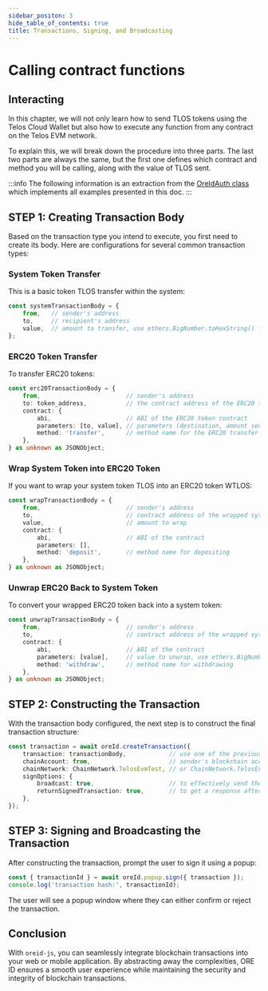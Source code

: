 ```yaml
---
sidebar_positon: 3
hide_table_of_contents: true
title: Transactions, Signing, and Broadcasting
---
```


# Calling contract functions

## Interacting

In this chapter, we will not only learn how to send TLOS tokens using the Telos Cloud Wallet but also how to execute any function from any contract on the Telos EVM network.

To explain this, we will break down the procedure into three parts. The last two parts are always the same, but the first one defines which contract and method you will be calling, along with the value of TLOS sent.

:::info
The following information is an extraction from the [OreIdAuth class](https://github.com/telosnetwork/telos-wallet/blob/develop/src/antelope/wallets/authenticators/OreIdAuth.ts) which implements all examples presented in this doc.
:::


## STEP 1: Creating Transaction Body

Based on the transaction type you intend to execute, you first need to create its body. Here are configurations for several common transaction types:

### System Token Transfer

This is a basic token TLOS transfer within the system:

```typescript
const systemTransactionBody = {
    from,   // sender's address
    to,     // recipient's address
    value,  // amount to transfer, use ethers.BigNumber.toHexString() for conversion
};
```

### ERC20 Token Transfer

To transfer ERC20 tokens:

```typescript
const erc20TransactionBody = {
    from,                        // sender's address
    to: token_address,           // the contract address of the ERC20 token
    contract: {
        abi,                     // ABI of the ERC20 token contract
        parameters: [to, value], // parameters (destination, amount sent)
        method: 'transfer',      // method name for the ERC20 transfer
    },
} as unknown as JSONObject;
```

### Wrap System Token into ERC20 Token

If you want to wrap your system token TLOS into an ERC20 token WTLOS:

```typescript
const wrapTransactionBody = {
    from,                        // sender's address
    to,                          // contract address of the wrapped system token
    value,                       // amount to wrap
    contract: {
        abi,                     // ABI of the contract
        parameters: [], 
        method: 'deposit',       // method name for depositing
    },
} as unknown as JSONObject;
```

### Unwrap ERC20 Back to System Token

To convert your wrapped ERC20 token back into a system token:

```typescript
const unwrapTransactionBody = {
    from,                        // sender's address
    to,                          // contract address of the wrapped system token
    contract: {
        abi,                     // ABI of the contract
        parameters: [value],     // value to unwrap, use ethers.BigNumber.toHexString() for conversion
        method: 'withdraw',      // method name for withdrawing
    },
} as unknown as JSONObject;
```

## STEP 2: Constructing the Transaction

With the transaction body configured, the next step is to construct the final transaction structure:

```typescript
const transaction = await oreId.createTransaction({
    transaction: transactionBody,            // use one of the previously created transaction bodies
    chainAccount: from,                      // sender's blockchain account address
    chainNetwork: ChainNetwork.TelosEvmTest, // or ChainNetwork.TelosEvmMain
    signOptions: {
        broadcast: true,                     // to effectively send the transaction
        returnSignedTransaction: true,       // to get a response after transaction execution
    },
});
```

## STEP 3: Signing and Broadcasting the Transaction

After constructing the transaction, prompt the user to sign it using a popup:

```typescript
const { transactionId } = await oreId.popup.sign({ transaction });
console.log('transaction hash:', transactionId);
```

The user will see a popup window where they can either confirm or reject the transaction.

## Conclusion

With `oreid-js`, you can seamlessly integrate blockchain transactions into your web or mobile application. By abstracting away the complexities, ORE ID ensures a smooth user experience while maintaining the security and integrity of blockchain transactions.
